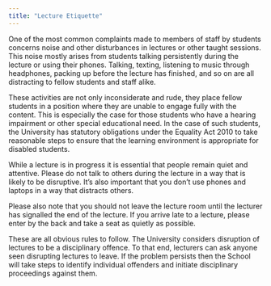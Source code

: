 ```yaml
---
title: "Lecture Etiquette"
---
```


One of the most common complaints made to members of staff by students concerns noise and other disturbances in lectures or other taught sessions. This noise mostly arises from students talking persistently during the lecture or using their phones. Talking, texting, listening to music through headphones, packing up before the lecture has finished, and so on are all distracting to fellow students and staff alike.

These activities are not only inconsiderate and rude, they place fellow students in a position where they are unable to engage fully with the content. This is especially the case for those students who have a hearing impairment or other special educational need. In the case of such students, the University has statutory obligations under the Equality Act 2010 to take reasonable steps to ensure that the learning environment is appropriate for disabled students.

While a lecture is in progress it is essential that people remain quiet and attentive. Please do not talk to others during the lecture in a way that is likely to be disruptive. It's also important that you don't use phones and laptops in a way that distracts others. 

Please also note that you should not leave the lecture room until the lecturer has signalled the end of the lecture. If you arrive late to a lecture, please enter by the back and take a seat as quietly as possible.

These are all obvious rules to follow. The University considers disruption of lectures to be a disciplinary offence. To that end, lecturers can ask anyone seen disrupting lectures to leave. If the problem persists then the School will take steps to identify individual offenders and initiate disciplinary proceedings against them.

